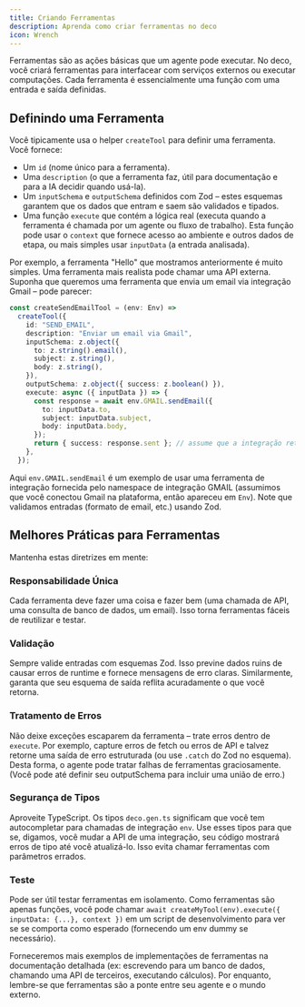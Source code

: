 ```yaml
---
title: Criando Ferramentas
description: Aprenda como criar ferramentas no deco
icon: Wrench
---
```


Ferramentas são as ações básicas que um agente pode executar. No deco, você criará ferramentas para interfacear com serviços externos ou executar computações. Cada ferramenta é essencialmente uma função com uma entrada e saída definidas.

## Definindo uma Ferramenta

Você tipicamente usa o helper `createTool` para definir uma ferramenta. Você fornece:

- Um `id` (nome único para a ferramenta).
- Uma `description` (o que a ferramenta faz, útil para documentação e para a IA decidir quando usá-la).
- Um `inputSchema` e `outputSchema` definidos com Zod – estes esquemas garantem que os dados que entram e saem são validados e tipados.
- Uma função `execute` que contém a lógica real (executa quando a ferramenta é chamada por um agente ou fluxo de trabalho). Esta função pode usar o `context` que fornece acesso ao ambiente e outros dados de etapa, ou mais simples usar `inputData` (a entrada analisada).

Por exemplo, a ferramenta "Hello" que mostramos anteriormente é muito simples. Uma ferramenta mais realista pode chamar uma API externa. Suponha que queremos uma ferramenta que envia um email via integração Gmail – pode parecer:

```ts
const createSendEmailTool = (env: Env) =>
  createTool({
    id: "SEND_EMAIL",
    description: "Enviar um email via Gmail",
    inputSchema: z.object({
      to: z.string().email(),
      subject: z.string(),
      body: z.string(),
    }),
    outputSchema: z.object({ success: z.boolean() }),
    execute: async ({ inputData }) => {
      const response = await env.GMAIL.sendEmail({
        to: inputData.to,
        subject: inputData.subject,
        body: inputData.body,
      });
      return { success: response.sent }; // assume que a integração retorna uma flag 'sent'
    },
  });
```

Aqui `env.GMAIL.sendEmail` é um exemplo de usar uma ferramenta de integração fornecida pelo namespace de integração GMAIL (assumimos que você conectou Gmail na plataforma, então apareceu em `Env`). Note que validamos entradas (formato de email, etc.) usando Zod.

## Melhores Práticas para Ferramentas

Mantenha estas diretrizes em mente:

### Responsabilidade Única

Cada ferramenta deve fazer uma coisa e fazer bem (uma chamada de API, uma consulta de banco de dados, um email). Isso torna ferramentas fáceis de reutilizar e testar.

### Validação

Sempre valide entradas com esquemas Zod. Isso previne dados ruins de causar erros de runtime e fornece mensagens de erro claras. Similarmente, garanta que seu esquema de saída reflita acuradamente o que você retorna.

### Tratamento de Erros

Não deixe exceções escaparem da ferramenta – trate erros dentro de `execute`. Por exemplo, capture erros de fetch ou erros de API e talvez retorne uma saída de erro estruturada (ou use `.catch` do Zod no esquema). Desta forma, o agente pode tratar falhas de ferramentas graciosamente. (Você pode até definir seu outputSchema para incluir uma união de erro.)

### Segurança de Tipos

Aproveite TypeScript. Os tipos `deco.gen.ts` significam que você tem autocompletar para chamadas de integração `env`. Use esses tipos para que se, digamos, você mudar a API de uma integração, seu código mostrará erros de tipo até você atualizá-lo. Isso evita chamar ferramentas com parâmetros errados.

### Teste

Pode ser útil testar ferramentas em isolamento. Como ferramentas são apenas funções, você pode chamar `await createMyTool(env).execute({ inputData: {...}, context })` em um script de desenvolvimento para ver se se comporta como esperado (fornecendo um env dummy se necessário).

Forneceremos mais exemplos de implementações de ferramentas na documentação detalhada (ex: escrevendo para um banco de dados, chamando uma API de terceiros, executando cálculos). Por enquanto, lembre-se que ferramentas são a ponte entre seu agente e o mundo externo.
